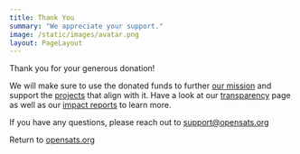 ```yaml
---
title: Thank You
summary: "We appreciate your support."
image: /static/images/avatar.png
layout: PageLayout
---
```


Thank you for your generous donation!

We will make sure to use the donated funds to further [our mission] and support
the [projects] that align with it. Have a look at our [transparency] page as
well as our [impact reports] to learn more.

If you have any questions, please reach out to support@opensats.org

Return to [opensats.org]

[our mission]: /mission
[projects]: /projects
[opensats.org]: /
[transparency]: /transparency
[impact reports]: /tags/impact
